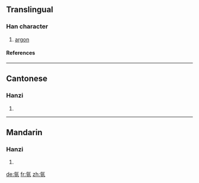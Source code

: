 {{see|氬}}

==Translingual==
===Han character===
{{Han char|rn=84|rad=气|as=06|sn=10|four=|canj=人弓一廿金 (ONMTC)}}
# [[argon]]
====References====
{{Han ref|kx=0599.151|hdz=32011.080|uh=6C29|ud=27689|bh=EBB2|bd=60338}}

----
==Cantonese==
===Hanzi===
{{yue-hanzi|jyut=|y=a3}}
# {{defn|Cantonese}}

----
==Mandarin==
===Hanzi===
{{cmn-hanzi|tra=氬|pin=[[yà]] (ya4)|wg=ya<sup>4</sup>}}
# {{defn|Mandarin}}




[[de:氩]]
[[fr:氩]]
[[zh:氩]]